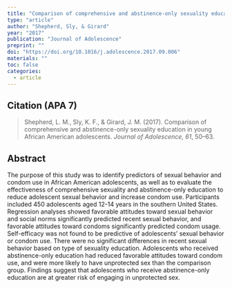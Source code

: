 ---
title: "Comparison of comprehensive and abstinence-only sexuality education in young African American adolescents"
type: "article"
author: "Shepherd, Sly, & Girard"
year: "2017"
publication: "Journal of Adolescence"
preprint: ""
doi: "https://doi.org/10.1016/j.adolescence.2017.09.006"
materials: ""
toc: false
categories:
  - article
---

## Citation (APA 7)

> Shepherd, L. M., Sly, K. F., & Girard, J. M. (2017). Comparison of comprehensive and abstinence-only sexuality education in young African American adolescents. *Journal of Adolescence, 61*, 50–63.

## Abstract

The purpose of this study was to identify predictors of sexual behavior and condom use in African American adolescents, as well as to evaluate the effectiveness of comprehensive sexuality and abstinence-only education to reduce adolescent sexual behavior and increase condom use. Participants included 450 adolescents aged 12-14 years in the southern United States. Regression analyses showed favorable attitudes toward sexual behavior and social norms significantly predicted recent sexual behavior, and favorable attitudes toward condoms significantly predicted condom usage. Self-efficacy was not found to be predictive of adolescents’ sexual behavior or condom use. There were no significant differences in recent sexual behavior based on type of sexuality education. Adolescents who received abstinence-only education had reduced favorable attitudes toward condom use, and were more likely to have unprotected sex than the comparison group. Findings suggest that adolescents who receive abstinence-only education are at greater risk of engaging in unprotected sex.
